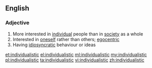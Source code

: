 ==English==

===Adjective===
{{en-adj}}

# More interested in [[individual]] people than in [[society]] as a whole
# Interested in [[oneself]] rather than others; [[egocentric]]
# Having [[idiosyncratic]] behaviour or ideas

[[et:individualistic]]
[[el:individualistic]]
[[ml:individualistic]]
[[my:individualistic]]
[[pl:individualistic]]
[[ta:individualistic]]
[[vi:individualistic]]
[[zh:individualistic]]
